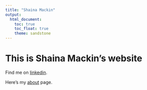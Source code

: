 ```yaml
---
title: "Shaina Mackin"
output: 
  html_document:
    toc: true
    toc_float: true
    theme: sandstone
---
```


# This is Shaina Mackin's website

Find me on [linkedin](https://www.linkedin.com/in/shainamackin/).

Here's my [about](about.html) page. 